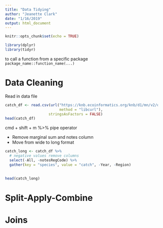 ```yaml
---
title: "Data Tidying"
author: "Jeanette Clark"
date: "1/16/2019"
output: html_document
---
```


```r
knitr::opts_chunk$set(echo = TRUE)
```

```r
library(dplyr)
library(tidyr)
```

to call a function from a specific package `package_name::function_name(...)`

# Data Cleaning

Read in data file

```r
catch_df <- read.csv(url("https://knb.ecoinformatics.org/knb/d1/mn/v2/object/df35b.302.1", 
                         method = "libcurl"),
                    stringsAsFactors = FALSE)
head(catch_df)
```

cmd + shift + m %>% pipe operator

* Remove marginal sum and notes column
* Move from wide to long format

```r
catch_long <- catch_df %>%
  # negative values remove columns
  select(-All, -notesRegCode) %>% 
  gather(key = "species", value = "catch", -Year, -Region)
  
  
head(catch_long)
```


# Split-Apply-Combine

# Joins


